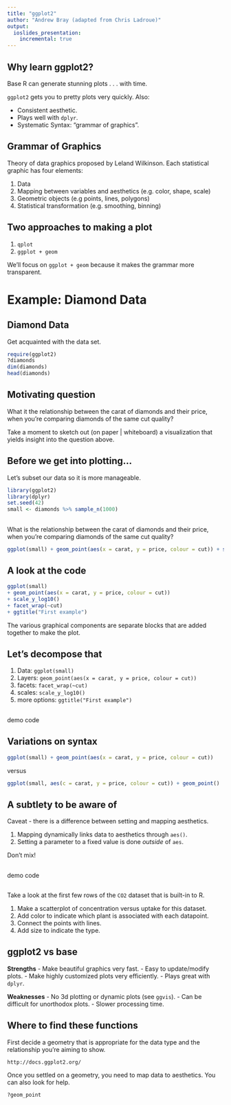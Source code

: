 ```yaml
---
title: "ggplot2"
author: "Andrew Bray (adapted from Chris Ladroue)"
output:
  ioslides_presentation:
    incremental: true
---
```




## Why learn ggplot2? {.build}

Base R can generate stunning plots . . . with time.

`ggplot2` gets you to pretty plots very quickly.  Also:

- Consistent aesthetic.
- Plays well with `dplyr`.
- Systematic Syntax: "grammar of graphics".


## Grammar of Graphics {.build}

Theory of data graphics proposed by Leland Wilkinson.  Each statistical graphic
has four elements:

1. Data
2. Mapping between variables and aesthetics (e.g. color, shape, scale)
3. Geometric objects (e.g points, lines, polygons)
4. Statistical transformation (e.g. smoothing, binning)


## Two approaches to making a plot {.build}

1. `qplot`
2. `ggplot + geom`

We'll focus on `ggplot + geom` because it makes the grammar more
transparent.


# Example: Diamond Data

## Diamond Data {.build}

Get acquainted with the data set.

```r
require(ggplot2)
?diamonds
dim(diamonds)
head(diamonds)
```


## Motivating question {.build}

What it the relationship between the carat of diamonds and their price, when you're
comparing diamonds of the same cut quality?

Take a moment to sketch out (on paper | whiteboard) a visualization that yields
insight into the question above.


## Before we get into plotting... {.build}

Let's subset our data so it is more manageable.

```r
library(ggplot2)
library(dplyr)
set.seed(42)
small <- diamonds %>% sample_n(1000)
```

##  {.build}
What is the relationship between the carat of diamonds and their price, when you're
comparing diamonds of the same cut quality?

```r
ggplot(small) + geom_point(aes(x = carat, y = price, colour = cut)) + scale_y_log10() + facet_wrap(~cut) + ggtitle("First example")
```


## A look at the code {.build}

```r
ggplot(small) 
+ geom_point(aes(x = carat, y = price, colour = cut)) 
+ scale_y_log10() 
+ facet_wrap(~cut) 
+ ggtitle("First example")
```

The various graphical components are separate blocks that are added together
to make the plot.


## Let's decompose that {.build}

1. Data: `ggplot(small)`
2. Layers: `geom_point(aes(x = carat, y = price, colour = cut))`
3. facets: `facet_wrap(~cut)`
4. scales: `scale_y_log10()`
5. more options: `ggtitle("First example")`

## 

demo code


## Variations on syntax {.build}

```r
ggplot(small) + geom_point(aes(x = carat, y = price, colour = cut))
```

versus

```r
ggplot(small, aes(c = carat, y = price, colour = cut)) + geom_point()
```


## A subtlety to be aware of {.build}

Caveat - there is a difference between setting and mapping aesthetics.

1. Mapping dynamically links data to aesthetics through `aes()`.
1. Setting a parameter to a fixed value is done *outside* of `aes`.

Don't mix!


## 

demo code


##  {.build}

Take a look at the first few rows of the `CO2` dataset that is built-in to R.

1. Make a scatterplot of concentration versus uptake for this dataset. 
2. Add color to indicate which plant is associated with each datapoint.
3. Connect the points with lines.
4. Add size to indicate the type.


## ggplot2 vs base {.build}

**Strengths**
- Make beautiful graphics very fast.
- Easy to update/modify plots.
- Make highly customized plots very efficiently.
- Plays great with `dplyr`.

**Weaknesses**
- No 3d plotting or dynamic plots (see `ggvis`).
- Can be difficult for unorthodox plots.
- Slower processing time.


## Where to find these functions {.build}

First decide a geometry that is appropriate for the data type and the
relationship you're aiming to show.

    http://docs.ggplot2.org/

Once you settled on a geometry, you need to map data to aesthetics.
You can also look for help.

```r
?geom_point
```
